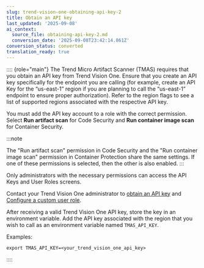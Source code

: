 ```yaml
---
slug: trend-vision-one-obtaining-api-key-2
title: Obtain an API key
last_updated: '2025-09-08'
ai_context:
  source_file: obtaining-api-key-2.md
  conversion_date: '2025-09-08T23:42:14.861Z'
conversion_status: converted
translation_ready: true
---
```


:::: {role="main"}
The Trend Micro Artifact Scanner (TMAS) requires that you obtain an API key from Trend Vision One. Ensure that you create an API key specifically for the endpoint you are calling (for example, create an API Key for the “us-east-1” region if you are planning to call the “us-east-1” endpoint to ensure proper authorization). Refer to the region flags to see a list of supported regions associated with the respective API key.

You must add the API key account to a role with the correct permission. Select **Run artifact scan** for Code Security and **Run container image scan** for Container Security.

:::note

The "Run artifact scan" permission in Code Security and the "Run container image scan" permission in Container Protection share the same settings. If one of these permissions is selected, then the other is also enabled.
:::

Only administrators with the necessary permissions can access the API Keys and User Roles screens.

Contact your Trend Vision One administrator to [obtain an API key](platform-api-keys.mdx) and [Configure a custom user role](custom-user-roles-trend-vision-one.mdx).

After receiving a valid Trend Vision One API key, store the key in an environment variable. Add the API key associated with the region that you wish to call as an environment variable named `TMAS_API_KEY`.

Examples:

``` codeblock
export TMAS_API_KEY=<your_trend_vision_one_api_key>
```
::::
